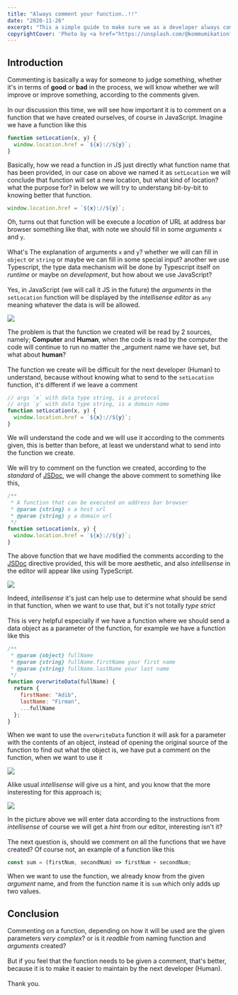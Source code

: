 ```yaml
---
title: "Always comment your function..!!"
date: "2020-11-26"
excerpt: "This a simple guide to make sure we as a developer always comment on our code to establish the future of our app."
copyrightCover: 'Photo by <a href="https://unsplash.com/@kommumikation?utm_content=creditCopyText&utm_medium=referral&utm_source=unsplash">Mika Baumeister</a> on <a href="https://unsplash.com/photos/a-close-up-of-a-book-on-a-table-dOdUKdgCzh0?utm_content=creditCopyText&utm_medium=referral&utm_source=unsplash">Unsplash</a>'
---
```


## Introduction 

Commenting is basically a way for someone to judge something, whether it's in terms of **good** or **bad** in the process, we will know whether we will improve or improve something, according to the comments given.
\
\
In our discussion this time, we will see how important it is to comment on a function that we have created ourselves, of course in JavaScript. Imagine we have a function like this

```js
function setLocation(x, y) {
  window.location.href = `${x}://${y}`;
}
```

Basically, how we read a function in JS just directly what function name that has been provided, in our case on above we named it as `setLocation` we will conclude that function will set a new location, but what kind of location? what the purpose for? in below we will try to understang bit-by-bit to knowing better that function.

```js
window.location.href = `${x}://${y}`;
```

Oh, turns out that function will be execute a _location_ of URL at address bar browser something like that, with note we should fill in some _arguments_ `x` and `y`.
\
\
What's The explanation of arguments `x` and `y`? whether we will can fill in `object` or `string` or maybe we can fill in some special input? another we use Typescript, the type data mechanism will be done by Typescript itself on _runtime_ or maybe on _development_, but how about we use JavaScript?
\
\
Yes, in JavaScript (we will call it JS in the future) the _arguments_ in the `setLocation` function will be displayed by the _intellisense editor_ as `any` meaning whatever the data is will be allowed.

![](./image-4.png)

The problem is that the function we created will be read by 2 sources, namely; **Computer** and **Human**, when the code is read by the computer the code will continue to run no matter the \_argument name we have set, but what about **human**?
\
\
The function we create will be difficult for the next developer (Human) to understand, because without knowing what to send to the `setLocation` function, it's different if we leave a comment

```js
// args `x` with data type string, is a protocol
// args `y` with data type string, is a domain name
function setLocation(x, y) {
  window.location.href = `${x}://${y}`;
}
```

We will understand the code and we will use it according to the comments given, this is better than before, at least we understand what to send into the function we create.
\
\
We will try to comment on the function we created, according to the _standard_ of [JSDoc](https://jsdoc.app/), we will change the above comment to something like this,

```js
/**
 * A function that can be executed on address bar browser
 * @param {string} x a host url
 * @param {string} y a domain url
 */
function setLocation(x, y) {
  window.location.href = `${x}://${y}`;
}
```

The above function that we have modified the comments according to the [JSDoc](https://jsdoc.app/) directive provided, this will be more aesthetic, and also _intellisense_ in the editor will appear like using TypeScript.

![](./image-1.png)

Indeed, _intellisense_ it's just can help use to determine what should be send in that function, when we want to use that, but it's not totally _type strict_
\
\
This is very helpful especially if we have a function where we should send a data object as a parameter of the function, for example we have a function like this

```js
/**
 * @param {object} fullName
 * @param {string} fullName.firstName your first name
 * @param {string} fullName.lastName your last name
 */
function overwriteData(fullName) {
  return {
    firstName: "Adib",
    lastName: "Firman",
    ...fullName
  };
}
```

When we want to use the `overwriteData` function it will ask for a parameter with the contents of an object, instead of opening the original source of the function to find out what the object is, we have put a comment on the function, when we want to use it

![](./image-2.png)

Alike usual _intellisense_ will give us a hint, and you know that the more insteresting for this approach is;

![](./image-3.png)

In the picture above we will enter data according to the instructions from _intellisense_ of course we will get a _hint_ from our editor, interesting isn't it?
\
\
The next question is, should we comment on all the functions that we have created? Of course not, an example of a function like this

```js
const sum = (firstNum, secondNum) => firstNum + secondNum;
```

When we want to use the function, we already know from the given _argument_ name, and from the function name it is `sum` which only adds up two values.

## Conclusion

Commenting on a function, depending on how it will be used are the given parameters _very complex_? or is it _readble_ from naming function and _arguments_ created?
\
\
But if you feel that the function needs to be given a comment, that's better, because it is to make it easier to maintain by the next developer (Human).
\
\
Thank you.
